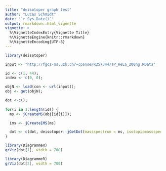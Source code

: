```yaml
---
title: "deisotoper graph test"
author: "Lucas Schmidt"
date: "`r Sys.Date()`"
output: rmarkdown::html_vignette
vignette: >
  %\VignetteIndexEntry{Vignette Title}
  %\VignetteEngine{knitr::rmarkdown}
  %\VignetteEncoding{UTF-8}
---
```


```r
library(deisotoper)

input <- "http://fgcz-ms.uzh.ch/~cpanse/R257544/TP_HeLa_200ng.RData"

id <- c(1, 44);
index <- c(0, 0);

objN <- load(con <- url(input));
obj <- get(objN);

dot <-c();
  
for(i in 1:length(id)) {
  ms <- jCreateMS(obj[id[i]]);

  ims <- jCreateIMS(ms)

  dot <- c(dot, deisotoper::jGetDot(massspectrum = ms, isotopicmassspectrum = ims, index = index[i]));
}
```

```r
library(DiagrammeR)
grViz(dot[1], width = 700)
```

```r
library(DiagrammeR)
grViz(dot[2], width = 700)
```